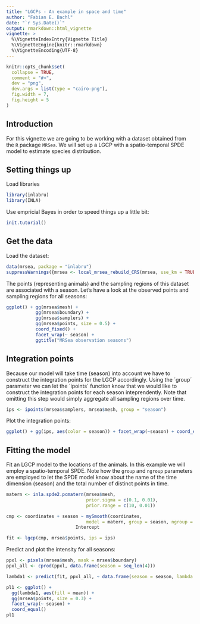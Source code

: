 ```yaml
---
title: "LGCPs - An example in space and time"
author: "Fabian E. Bachl"
date: "`r Sys.Date()`"
output: rmarkdown::html_vignette
vignette: >
  %\VignetteIndexEntry{Vignette Title}
  %\VignetteEngine{knitr::rmarkdown}
  %\VignetteEncoding{UTF-8}
---
```


```r
knitr::opts_chunk$set(
  collapse = TRUE,
  comment = "#>",
  dev = "png",
  dev.args = list(type = "cairo-png"),
  fig.width = 7,
  fig.height = 5
)
```

Introduction
----------------
For this vignette we are going to be working with a dataset obtained from 
the `R` package `MRSea`. We will set up a LGCP with a spatio-temporal SPDE model to estimate species distribution.


Setting things up
----------------

Load libraries
```r
library(inlabru)
library(INLA)
```

Use empricial Bayes in order to speed things up a little bit:
```r
init.tutorial()
```


Get the data
-----------------------------------
Load the dataset:

```r
data(mrsea, package = "inlabru")
suppressWarnings({mrsea <- local_mrsea_rebuild_CRS(mrsea, use_km = TRUE)})
```

The points (representing animals) and the sampling regions of this dataset are associated with a season. Let's have a look at the observed points and sampling regions for all seasons:

```r
ggplot() + gg(mrsea$mesh) +
           gg(mrsea$boundary) + 
           gg(mrsea$samplers) +
           gg(mrsea$points, size = 0.5) + 
           coord_fixed() + 
           facet_wrap(~ season) +
           ggtitle("MRSea observation seasons")
```

Integration points
-----------------------------------

Because our model will take time (season) into account we have to construct the integration points for the LGCP accordingly. Using the ´group´ parameter we can let the ´ipoints´ function know that we would like to construct the integration points for each season inteprendently. Note that omitting this step would simply aggregate all sampling regions over time.

```r
ips <- ipoints(mrsea$samplers, mrsea$mesh, group = "season")
```
Plot the integration points:
```r
ggplot() + gg(ips, aes(color = season)) + facet_wrap(~season) + coord_equal()
```

Fitting the model
-----------------------------------

Fit an LGCP model to the locations of the animals. In this example we will employ a spatio-temporal SPDE. Note how the `group` and `ngroup` parameters are employed to let the SPDE model know about the name of the time dimension (season) and the total number of distinct points in time. 

```r
matern <- inla.spde2.pcmatern(mrsea$mesh, 
                              prior.sigma = c(0.1, 0.01), 
                              prior.range = c(10, 0.01))

cmp <- coordinates + season ~ mySmooth(coordinates,
                              model = matern, group = season, ngroup = 4) +
                          Intercept

fit <- lgcp(cmp, mrsea$points, ips = ips)
```

Predict and plot the intensity for all seasons:

```r
ppxl <- pixels(mrsea$mesh, mask = mrsea$boundary)
ppxl_all <- cprod(ppxl, data.frame(season = seq_len(4)))

lambda1 <- predict(fit, ppxl_all, ~ data.frame(season = season, lambda = exp(mySmooth + Intercept)))
```
```r
pl1 <- ggplot() +
  gg(lambda1, aes(fill = mean)) +
  gg(mrsea$points, size = 0.3) +
  facet_wrap(~ season) +
  coord_equal()
pl1
```
